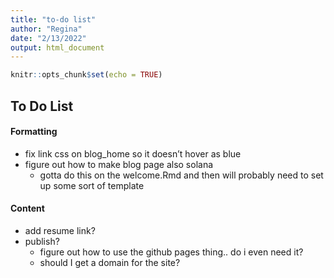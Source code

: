 ```yaml
---
title: "to-do list"
author: "Regina"
date: "2/13/2022"
output: html_document
---
```


```r
knitr::opts_chunk$set(echo = TRUE)
```

## To Do List

#### Formatting   

- fix link css on blog_home so it doesn't hover as blue
- figure out how to make blog page also solana
  - gotta do this on the welcome.Rmd and then will probably need to set up some sort of template
  
  
#### Content

- add resume link?
- publish? 
  - figure out how to use the github pages thing.. do i even need it?
  - should I get a domain for the site?